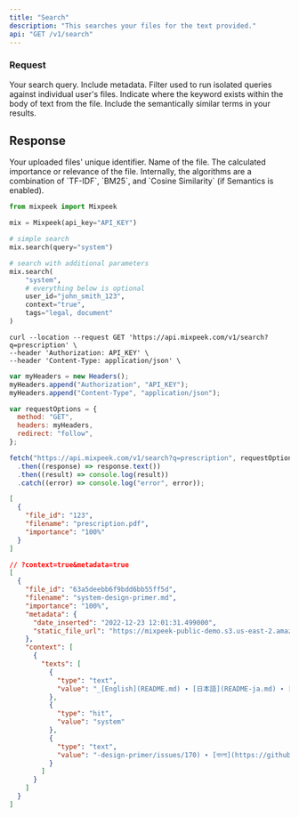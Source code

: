 ```yaml
---
title: "Search"
description: "This searches your files for the text provided."
api: "GET /v1/search"
---
```


### Request

<ParamField query="q" type="string" required>
  Your search query.
</ParamField>

<ParamField query="metadata" type="string" optional>
  Include metadata.
</ParamField>

<ParamField query="user_id" type="string" optional>
  Filter used to run isolated queries against individual user's files.
</ParamField>

<ParamField query="context" type="boolean" default="False" optional>
  Indicate where the keyword exists within the body of text from the file.
</ParamField>

<ParamField query="semantics" type="boolean" default="False" optional>
  Include the semantically similar terms in your results.
</ParamField>

## Response

<ResponseField name="file_id" type="string" required>
  Your uploaded files' unique identifier.
</ResponseField>

<ResponseField name="filename" type="string" required>
  Name of the file.
</ResponseField>

<ResponseField name="filename" type="string" required>
  The calculated importance or relevance of the file. Internally, the algorithms
  are a combination of `TF-IDF`, `BM25`, and `Cosine Similarity` (if Semantics
  is enabled).
</ResponseField>

<RequestExample>

```python Python
from mixpeek import Mixpeek

mix = Mixpeek(api_key="API_KEY")

# simple search
mix.search(query="system")

# search with additional parameters
mix.search(
    "system",
    # everything below is optional
    user_id="john_smith_123",
    context="true",
    tags="legal, document"
)
```

```shell Shell
curl --location --request GET 'https://api.mixpeek.com/v1/search?q=prescription' \
--header 'Authorization: API_KEY' \
--header 'Content-Type: application/json' \
```

```javascript Javascript
var myHeaders = new Headers();
myHeaders.append("Authorization", "API_KEY");
myHeaders.append("Content-Type", "application/json");

var requestOptions = {
  method: "GET",
  headers: myHeaders,
  redirect: "follow",
};

fetch("https://api.mixpeek.com/v1/search?q=prescription", requestOptions)
  .then((response) => response.text())
  .then((result) => console.log(result))
  .catch((error) => console.log("error", error));
```

</RequestExample>

<ResponseExample>

```json Basic
[
  {
    "file_id": "123",
    "filename": "prescription.pdf",
    "importance": "100%"
  }
]
```

```json Metadata & Context
// ?context=true&metadata=true
[
  {
    "file_id": "63a5deebb6f9bdd6bb55ff5d",
    "filename": "system-design-primer.md",
    "importance": "100%",
    "metadata": {
      "date_inserted": "2022-12-23 12:01:31.499000",
      "static_file_url": "https://mixpeek-public-demo.s3.us-east-2.amazonaws.com/system-design-primer.md"
    },
    "context": [
      {
        "texts": [
          {
            "type": "text",
            "value": "_[English](README.md) ∙ [日本語](README-ja.md) ∙ [简体中文](README-zh-Hans.md) ∙ [繁體中文](README-zh-TW.md) | [العَرَبِيَّة‎](https://github.com/donnemartin/"
          },
          {
            "type": "hit",
            "value": "system"
          },
          {
            "type": "text",
            "value": "-design-primer/issues/170) ∙ [বাংলা](https://github.com/donnemartin/"
          }
        ]
      }
    ]
  }
]
```

</ResponseExample>
